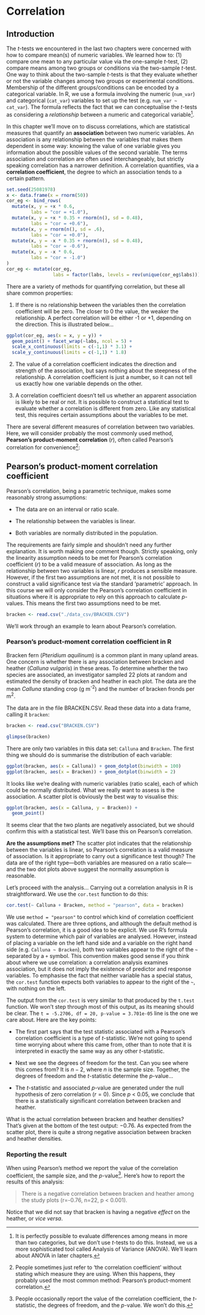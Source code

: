 # Correlation

## Introduction

The *t*-tests we encountered in the last two chapters were concerned with how to compare mean(s) of numeric variables. We learned how to: (1) compare one mean to any particular value via the one-sample *t*-test, (2) compare means among two groups or conditions via the two-sample *t*-test. One way to think about the two-sample *t*-tests is that they evaluate whether or not the variable changes among two groups or experimental conditions. Membership of the different groups/conditions can be encoded by a categorical variable. In R, we use a formula involving the numeric (`num_var`) and categorical (`cat_var`) variables to set up the test (e.g. `num_var ~ cat_var`). The formula reflects the fact that we can conceptualise the *t*-tests as considering a *relationship* between a numeric and categorical variable^[It is perfectly possible to evaluate differences among means in more than two categories, but we don't use *t*-tests to do this. Instead, we us a more sophisticated tool called Analysis of Variance (ANOVA). We'll learn about ANOVA in later chapters.].

In this chapter we'll move on to discuss correlations, which are statistical measures that quantify an **association** between two numeric variables. An association is any relationship between the variables that makes them dependent in some way: knowing the value of one variable gives you information about the possible values of the second variable. The terms association and correlation are often used interchangeably, but strictly speaking correlation has a narrower definition. A correlation quantifies, via a **correlation coefficient**, the degree to which an association tends to a certain pattern.

```r
set.seed(25081978)
x <- data.frame(x = rnorm(50))
cor_eg <- bind_rows(
  mutate(x, y = +x * 0.6, 
         labs = "cor = +1.0"),
  mutate(x, y = +x * 0.35 + rnorm(n(), sd = 0.48), 
         labs = "cor = +0.6"),
  mutate(x, y = rnorm(n(), sd = .6), 
         labs = "cor = +0.0"),
  mutate(x, y = -x * 0.35 + rnorm(n(), sd = 0.48), 
         labs = "cor = -0.6"),
  mutate(x, y = -x * 0.6, 
         labs = "cor = -1.0")
) 
cor_eg <- mutate(cor_eg, 
                 labs = factor(labs, levels = rev(unique(cor_eg$labs))))
```

There are a variety of methods for quantifying correlation, but these all share common properties:

1.  If there is no relationship between the variables then the correlation coefficient will be zero. The closer to 0 the value, the weaker the relationship. A perfect correlation will be either -1 or +1, depending on the direction. This is illustrated below...

```r
ggplot(cor_eg, aes(x = x, y = y)) + 
  geom_point() + facet_wrap(~labs, ncol = 5) + 
  scale_x_continuous(limits = c(-1,1) * 3.1) + 
  scale_y_continuous(limits = c(-1,1) * 1.8)
```

2.  The value of a correlation coefficient indicates the direction and strength of the association, but says nothing about the steepness of the relationship. A correlation coefficient is just a number, so it can not tell us exactly how one variable depends on the other. 

3.  A correlation coefficient doesn't tell us whether an apparent association is likely to be real or not. It is possible to construct a statistical test to evaluate whether a correlation is different from zero. Like any statistical test, this requires certain assumptions about the variables to be met.

There are several different measures of correlation between two variables. Here, we will consider probably the most commonly used method, **Pearson’s product-moment correlation** ($r$), often called Pearson's correlation for convenience^[People sometimes just refer to 'the correlation coefficient' without stating which measure they are using. When this happens, they probably used the most common method: Pearson’s product-moment correlation.]: 

## Pearson’s product-moment correlation coefficient

Pearson’s correlation, being a parametric technique, makes some reasonably strong assumptions:

-   The data are on an interval or ratio scale.

-   The relationship between the variables is linear.

-   Both variables are normally distributed in the population.

The requirements are fairly simple and shouldn’t need any further explanation. It is worth making one comment though. Strictly speaking, only the linearity assumption needs to be met for Pearson’s correlation coefficient ($r$) to be a valid measure of association. As long as the relationship between two variables is linear, $r$ produces a sensible measure. However, if the first two assumptions are not met, it is not possible to construct a valid significance test via the standard 'parametric' approach. In this course we will only consider the Pearson’s correlation coefficient in situations where it is appropriate to rely on this approach to calculate *p*-values. This means the first two assumptions need to be met.

```r
bracken <- read.csv("./data_csv/BRACKEN.CSV")
```

We'll work through an example to learn about Pearson’s correlation. 

### Pearson’s product-moment correlation coefficient in R

Bracken fern (*Pteridium aquilinum*) is a common plant in many upland areas. One concern is whether there is any association between bracken and heather (*Calluna vulgaris*) in these areas. To determine whether the two species are associated, an investigator sampled 22 plots at random and estimated the density of bracken and heather in each plot. The data are the mean *Calluna* standing crop (g m^-2^) and the number of bracken fronds per m^2^. 

The data are in the file BRACKEN.CSV. Read these data into a data frame, calling it `bracken`:
```r
bracken <- read.csv("BRACKEN.CSV")
```
```r
glimpse(bracken)
```
There are only two variables in this data set: `Calluna` and `Bracken`. The first thing we should do is summarise the distribution of each variable:

```r
ggplot(bracken, aes(x = Calluna)) + geom_dotplot(binwidth = 100)
ggplot(bracken, aes(x = Bracken)) + geom_dotplot(binwidth = 2)
```

It looks like we're dealing with numeric variables (ratio scale), each of which could be normally distributed. What we really want to assess is the association. A scatter plot is obviously the best way to visualise this:

```r
ggplot(bracken, aes(x = Calluna, y = Bracken)) +
  geom_point()
```

It seems clear that the two plants are negatively associated, but we should confirm this with a statistical test. We'll base this on Pearson's correlation.

**Are the assumptions met?** The scatter plot indicates that the relationship between the variables is linear, so Pearson's correlation is a valid measure of association. Is it appropriate to carry out a significance test though? The data are of the right type---both variables are measured on a ratio scale---and the two dot plots above suggest the normality assumption is reasonable.

Let's proceed with the analysis... Carrying out a correlation analysis in R is straightforward. We use the `cor.test` function to do this:
```r
cor.test(~ Calluna + Bracken, method = "pearson", data = bracken)
```
We use `method = "pearson"` to control which kind of correlation coefficient was calculated. There are three options, and although the default method is Pearson's correlation, it is a good idea to be explicit. We use R's formula system to determine which pair of variables are analysed. However, instead of placing a variable on the left hand side and a variable on the right hand side (e.g. `Calluna ~ Bracken`), both two variables appear to the right of the `~` separated by a `+` symbol. This convention makes good sense if you think about where we use correlation: a correlation analysis examines association, but it does not imply the existence of predictor and response variables. To emphasise the fact that neither variable has a special status, the `cor.test` function expects both variables to appear to the right of the `~`, with nothing on the left. 

The output from the `cor.test` is very similar to that produced by the `t.test` function. We won't step through most of this output, as its meaning should be clear. The `t = -5.2706, df = 20, p-value = 3.701e-05` line is the one we care about. Here are the key points:

-   The first part says that the test statistic associated with a Pearson's correlation coefficient is a type of *t*-statistic. We're not going to spend time worrying about where this came from, other than to note that it is interpreted in exactly the same way as any other *t*-statistic. 

-   Next we see the degrees of freedom for the test. Can you see where this comes from? It is $n-2$, where $n$ is the sample size. Together, the degrees of freedom and the *t*-statistic determine the *p*-value...

-   The *t*-statistic and associated *p*-value are generated under the null hypothesis of zero correlation ($r = 0$). Since *p* < 0.05, we conclude that there is a statistically significant correlation between bracken and heather. 

What is the actual correlation between bracken and heather densities? That's given at the bottom of the test output: $-0.76$. As expected from the scatter plot, there is quite a strong negative association between bracken and heather densities.

### Reporting the result

When using Pearson's method we report the value of the correlation coefficient, the sample size, and the *p*-value^[People occasionally report the value of the correlation coefficient, the *t*-statistic, the degrees of freedom, and the *p*-value. We won't do this.]. Here's how to report the results of this analysis:

> There is a negative correlation between bracken and heather among the study plots (r=-0.76, n=22, p < 0.001).

Notice that we did not say that bracken is having a negative *effect* on the heather, or _vice versa_.
